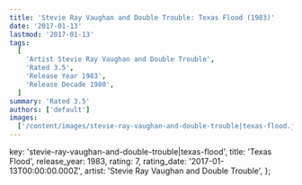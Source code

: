 ```yaml
---
title: 'Stevie Ray Vaughan and Double Trouble: Texas Flood (1983)'
date: '2017-01-13'
lastmod: '2017-01-13'
tags:
  [
    'Artist Stevie Ray Vaughan and Double Trouble',
    'Rated 3.5',
    'Release Year 1983',
    'Release Decade 1980',
  ]
summary: 'Rated 3.5'
authors: ['default']
images:
  ['/content/images/stevie-ray-vaughan-and-double-trouble|texas-flood.jpg']
---
```


  key: 'stevie-ray-vaughan-and-double-trouble|texas-flood',
  title: 'Texas Flood',
  release_year: 1983,
  rating: 7,
  rating_date: '2017-01-13T00:00:00.000Z',
  artist: 'Stevie Ray Vaughan and Double Trouble',
};

<MusicRating data={data} />
